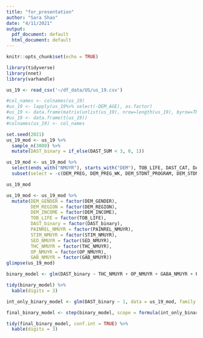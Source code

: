 ```yaml
---
title: "for_presentation"
author: "Sara Shao"
date: "4/11/2021"
output:
  pdf_document: default
  html_document: default
---
```


```r
knitr::opts_chunk$set(echo = TRUE)
```

```r
library(tidyverse)
library(nnet)
library(varhandle)
```

```r
us_19 <- read_csv('~/df_data/US/us_19.csv')
```

``` r
#col_names <- colnames(us_19)
#us_19 <- lapply(us_19%>% select(-DEM_AGE), as.factor)
#us_19 <- data.frame(matrix(unlist(us_19), nrow=length(us_19), byrow=TRUE))
#us_19 <- data.frame(t(us_19))
#colnames(us_19) <- col_names
```


```r
set.seed(2021)
us_19_mod <- us_19 %>%
  sample_n(3000) %>% 
  mutate(DAST_binary = if_else(DAST_SUM < 3, 0, 1))
```

```r
us_19_mod <- us_19_mod %>% 
  select(ends_with("NMUYR"), starts_with("DEM"), TOB_LIFE, DAST_CAT, DAST_binary) %>% 
  subset(select = -c(DEM_PREG, DEM_PREG_WK, DEM_STDNT_PROGRAM, DEM_STDNT_UNDER, DEM_VET_SERV, DEM_HEALTH_PRIV, DEM_HEALTH_PRE, DEM_HEALTH_HOS, DEM_HEALTH_OUT, DEM_HEALTH_HOME, DEM_HEALTH_OTH, DEM_HEALTH_ROLE))

us_19_mod
```

```r
us_19_mod <- us_19_mod %>%
  mutate(DEM_GENDER = factor(DEM_GENDER),
         DEM_REGION = factor(DEM_REGION),
         DEM_INCOME = factor(DEM_INCOME),
         TOB_LIFE = factor(TOB_LIFE),
         DAST_binary = factor(DAST_binary),
         PAINREL_NMUYR = factor(PAINREL_NMUYR),
         STIM_NMUYR = factor(STIM_NMUYR),
         SED_NMUYR = factor(SED_NMUYR),
         THC_NMUYR = factor(THC_NMUYR),
         OP_NMUYR = factor(OP_NMUYR),
         GAB_NMUYR = factor(GAB_NMUYR))
glimpse(us_19_mod)
```


```r
binary_model <- glm(DAST_binary ~ THC_NMUYR + OP_NMUYR + GABA_NMUYR + PAINREL_NMUYR + STIM_NMUYR + SED_NMUYR + DEM_GENDER + DEM_AGE + DEM_REGION + DEM_INCOME + TOB_LIFE, data = us_19_mod, family = binomial)
```

```r
tidy(binary_model) %>% 
  kable(digits = 3)
```

```r
int_only_binary_model <- glm(DAST_binary ~ 1, data = us_19_mod, family = binomial)

final_binary_model <- step(binary_model, scope = formula(int_only_binary_model), direction = "backward")
```

```r
tidy(final_binary_model, conf.int = TRUE) %>% 
  kable(digits = 3)
```




